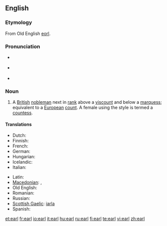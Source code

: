 ==English==
{{wikipedia}}  {{also|Earl}}

===Etymology===
From Old English [[eorl]].

===Pronunciation===
* {{a|UK}} {{IPA|/ɜ:l/}}
* {{a|US}} {{IPA|/ɝl/}}
* {{rhymes|ɜː(r)l}}

===Noun===
{{en-noun}}

# A [[British]] [[nobleman]] next in [[rank]] above a [[viscount]] and below a [[marquess]]; equivalent to a [[European]] [[count]]. A female using the style is termed a [[countess]].

====Translations====
{{trans-top|a British nobleman}}
* Dutch: {{t+|nl|graaf|m}}
* Finnish: {{t+|fi|jaarli}}
* French: {{t+|fr|comte}}
* German: {{t+|de|Graf}}
* Hungarian: {{t+|hu|gróf}}
* Icelandic: {{t-|is|jarl|m}}
* Italian: {{t+|it|conte|m}}
{{trans-mid}}
* Latin: {{t-|la|comes|m}}
* [[Macedonian]]: {{t|mk|ерл|m|tr=erl|sc=Cyrl|xs=Macedonian}},  {{t|mk|гроф|m|tr=grof|sc=Cyrl}}
* Old English: {{t-|ang|eorl|m|xs=Old English}}
* Romanian: {{t-|ro|conte|m}}
* Russian: {{t+|ru|граф|m|tr=graf|sc=Cyrl}}
* [[Scottish Gaelic]]: [[iarla]] {{m}}
* Spanish: {{t-|es|conde|m}}
{{trans-bottom}}

[[et:earl]]
[[fr:earl]]
[[io:earl]]
[[it:earl]]
[[hu:earl]]
[[ru:earl]]
[[fi:earl]]
[[te:earl]]
[[vi:earl]]
[[zh:earl]]
